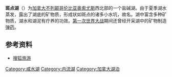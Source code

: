 {{Infobox lake
| lake_name          = 斑点湖
| image_lake         = 
| caption_lake       = 
| image_bathymetry   = 
| caption_bathymetry = 
| location           = [[卑詩省|卑詩省]],奧索尤斯西北 
| coords             = {{coord|49|04|41|N|119|34|01|W}}
| type               = [[內流湖|內流湖]]、鹽鹼湖
| inflow             = ''無''
| outflow            = ''無''
| catchment          = 
| basin_countries    = {{CAN}}
| length             = 
| width              = 
| area               = 
| depth              = 
| max-depth          = 
| volume             = 
| residence_time     = 
| shore              = 
| elevation          = 1877
| frozen             = 
| islands            = 無
| cities             = 無
}}

'''斑点湖'''（{{lang-en|Spotted Lake}}）为[[加拿大|加拿大]][[不列颠哥伦比亚|不列颠哥伦比亚]][[奥索尤斯|奥索尤斯]]西北部的一个盐碱湖。由于夏季湖水蒸发，露出了湖底的矿物质，形成状如斑点的诸多小水坑，故名。湖中富含多种矿物质，湖水和湖泥有疗养的功效。[[第一次世界大战|第一次世界大战]]期间还曾经开采湖中的矿物制造[[弹药|弹药]]。
==参考资料==
* [http://travel.sohu.com/20100316/n270870418.shtml 搜狐旅游] {{Wayback|url=http://travel.sohu.com/20100316/n270870418.shtml |date=20160305015911 }}


[[Category:咸水湖|Category:咸水湖]]
[[Category:内流湖|Category:内流湖]]
[[Category:加拿大湖泊|Category:加拿大湖泊]]